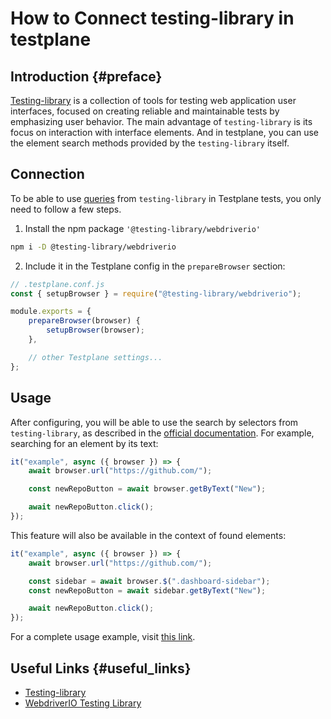 # How to Connect testing-library in testplane

## Introduction {#preface}

[Testing-library][testing-library] is a collection of tools for testing web application user interfaces, focused on creating reliable and maintainable tests by emphasizing user behavior. The main advantage of `testing-library` is its focus on interaction with interface elements. And in testplane, you can use the element search methods provided by the `testing-library` itself.

## Connection

To be able to use [queries][queries] from `testing-library` in Testplane tests, you only need to follow a few steps.

1. Install the npm package `'@testing-library/webdriverio'`

```bash
npm i -D @testing-library/webdriverio
```

2. Include it in the Testplane config in the `prepareBrowser` section:

```javascript
// .testplane.conf.js
const { setupBrowser } = require("@testing-library/webdriverio");

module.exports = {
    prepareBrowser(browser) {
        setupBrowser(browser);
    },

    // other Testplane settings...
};
```

## Usage

After configuring, you will be able to use the search by selectors from `testing-library`, as described in the [official documentation](https://testing-library.com/docs/queries/about/). For example, searching for an element by its text:

```javascript
it("example", async ({ browser }) => {
    await browser.url("https://github.com/");

    const newRepoButton = await browser.getByText("New");

    await newRepoButton.click();
});
```

This feature will also be available in the context of found elements:

```javascript
it("example", async ({ browser }) => {
    await browser.url("https://github.com/");

    const sidebar = await browser.$(".dashboard-sidebar");
    const newRepoButton = await sidebar.getByText("New");

    await newRepoButton.click();
});
```

For a complete usage example, visit [this link](https://github.com/gemini-testing/testplane/tree/master/examples/).

## Useful Links {#useful_links}

-   [Testing-library][testing-library]
-   [WebdriverIO Testing Library](https://testing-library.com/docs/webdriverio-testing-library/intro)

[testing-library]: https://testing-library.com/
[queries]: https://testing-library.com/docs/queries/about
